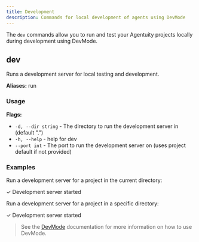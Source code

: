 ```yaml
---
title: Development
description: Commands for local development of agents using DevMode
---
```


The `dev` commands allow you to run and test your Agentuity projects locally during development using DevMode.

## dev

Runs a development server for local testing and development.

**Aliases:** run

### Usage

<CLICommand command="agentuity dev" />

**Flags:**
- `-d, --dir string` - The directory to run the development server in (default ".")
- `-h, --help` - help for dev
- `--port int` - The port to run the development server on (uses project default if not provided)

### Examples

Run a development server for a project in the current directory:

<CLICommand command="agentuity dev">
✓ Development server started
</CLICommand>

Run a development server for a project in a specific directory:

<CLICommand command="agentuity dev --dir ~/projects/my-project">
✓ Development server started
</CLICommand>

> See the [DevMode](/Concepts/devmode) documentation for more information on how to use DevMode.
